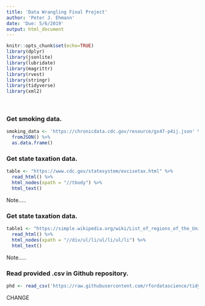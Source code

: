 ```yaml
---
title: 'Data Wrangling Final Project'
author: 'Peter J. Ehmann'
date: 'Due: 5/6/2019'
output: html_document
---
```


```r
knitr::opts_chunk$set(echo=TRUE)
library(dplyr)
library(jsonlite)
library(lubridate)
library(magrittr)
library(rvest)
library(stringr)
library(tidyverse)
library(xml2)
```

<br>

### Get smoking data.

```r
smoking_data <- 'https://chronicdata.cdc.gov/resource/gx47-p4ij.json' %>% 
  fromJSON() %>% 
  as.data.frame()
```

### Get state taxation data.

```r
table <- "https://www.cdc.gov/statesystem/excisetax.html" %>% 
  read_html() %>% 
  html_nodes(xpath = "//tbody") %>% 
  html_text()
```

Note.....

### Get state taxation data.

```r
table1 <- "https://simple.wikipedia.org/wiki/List_of_regions_of_the_United_States" %>% 
  read_html() %>% 
  html_nodes(xpath = "//div/ul/li/ul/li/ul/li") %>% 
  html_text()
```

Note.....

### Read provided .csv in Github repository.

```r
phd <- read_csv('https://raw.githubusercontent.com/rfordatascience/tidytuesday/master/data/2019/2019-02-19/phd_by_field.csv')
```

CHANGE

